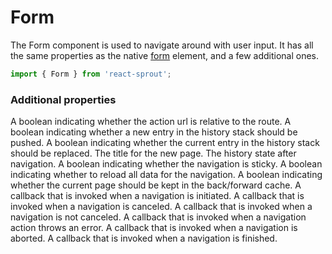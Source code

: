 # Form

The Form component is used to navigate around with user input. It has all the same properties as the native [form](https://developer.mozilla.org/en-US/docs/Web/HTML/Element/form) element, and a few additional ones.

```javascript
import { Form } from 'react-sprout';
```

### Additional properties

<Properties>
	<Property name="relative" type="boolean" defaultValue="true">
		A boolean indicating whether the action url is relative to the route.
	</Property>
	<Property name="push" type="boolean">
		A boolean indicating whether a new entry in the history stack should be
		pushed.
	</Property>
	<Property name="replace" type="boolean">
		A boolean indicating whether the current entry in the history stack should
		be replaced.
	</Property>
	<Property name="title" type="string">
		The title for the new page.
	</Property>
	<Property name="state" type="any">
		The history state after navigation.
	</Property>
	<Property name="sticky" type="boolean" defaultValue="false">
		A boolean indicating whether the navigation is sticky.
	</Property>
	<Property name="reload" type="boolean" defaultValue="false">
		A boolean indicating whether to reload all data for the navigation.
	</Property>
	<Property name="cache" type="boolean" defaultValue="false">
		A boolean indicating whether the current page should be kept in the
		back/forward cache.
	</Property>
	<Property name="onNavigate" type="function">
		A callback that is invoked when a navigation is initiated.
	</Property>
	<Property name="onCanceled" type="function">
		A callback that is invoked when a navigation is canceled.
	</Property>
	<Property name="onNavigateStart" type="function">
		A callback that is invoked when a navigation is not canceled.
	</Property>
	<Property name="onActionError" type="function">
		A callback that is invoked when a navigation action throws an error.
	</Property>
	<Property name="onAborted" type="function">
		A callback that is invoked when a navigation is aborted.
	</Property>
	<Property name="onNavigateEnd" type="function">
		A callback that is invoked when a navigation is finished.
	</Property>
</Properties>
